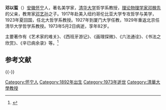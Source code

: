 {{expand|time=2017-03-13T13:47:04+00:00}}
'''邓以蜇'''（{{bd|1892年||1973年}}）[[安徽省|安徽]][[怀宁县|怀宁]]人，著名美学家，[[清华大学|清华大学]]哲学系教授，[[理论物理学|理论物理学家]][[邓稼先|邓稼先]]的父亲，教育家[[邓艺孙|邓艺孙]]之子。1917年赴美入纽约哥伦比亚大学专攻哲学与美学，1923年夏回国，任北大哲学系教授。1927年到厦门大学任教，1929年重返北京任清华大学哲学系教授。1973年5月2日病逝，享年82岁。

主要著作有《艺术家的难关》、《西班牙游记》、《画理探微》、《六法通诠》、《书法之欣赏》、《辛已病余录》等。<ref>{{Cite web|url=http://www.tsinghua.edu.cn/publish/dphi/2956/index.html|title=清华大学哲学系|accessdate=2018-04-28|work=www.tsinghua.edu.cn|archive-url=https://web.archive.org/web/20180217175405/http://www.tsinghua.edu.cn/publish/dphi/2956/index.html|archive-date=2018-02-17|dead-url=yes}}</ref>

== 参考文献 ==
{{Reflist}}

{{-}}
{{start box}}
{{s-edu}}
{{s-before|[[徐旭生|徐旭生]]}}
{{s-title|[[国立北京大学哲学系|国立北京大学哲学系]]主任|1929年4月—1930年}}
{{s-after|[[张颐_(哲学家)|张颐]]}}
{{end box}}

[[Category:怀宁人|Category:怀宁人]]
[[Category:1892年出生|Category:1892年出生]]
[[Category:1973年逝世|Category:1973年逝世]]
[[Category:清華大學教授|Category:清華大學教授]]